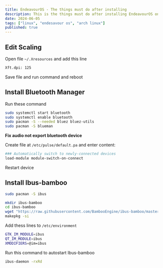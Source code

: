 ```yaml
---
title: EndeavourOS - The things must do after installing
description: This is the things must do after installing EndeavourOS on macbook 2015 Pro
date: 2024-06-05
tags: ["linux", "endesavour os", "arch linux"]
published: true
---
```



## Edit Scaling

Open file `~/.Xresources` and add this line

```bash
Xft.dpi: 125
```

Save file and run command and reboot 

## Install Bluetooth Manager

Run these command

```bash
sudo systemctl start bluetooth
sudo systemctl enable bluetooth
sudo pacman -S --needed bluez bluez-utils
sudo pacman -S blueman
```

**Fix audio not export bluetooth device**

Create file at `/etc/pulse/default.pa` and enter content: 

```bash
### Automatically switch to newly-connected devices
load-module module-switch-on-connect
```

Restart device

## Install Ibus-bamboo

```bash
sudo pacman -S ibus

mkdir ibus-bamboo
cd ibus-bamboo
wget "https://raw.githubusercontent.com/BambooEngine/ibus-bamboo/master/archlinux/PKGBUILD-git" -O PKGBUILD
makepkg -si
```

Add thess lines to `/etc/environment`

```bash
GTK_IM_MODULE=ibus
QT_IM_MODULE=ibus
XMODIFIERS=@im=ibus
```

Run this command to autostart Ibus-bamboo

```bash
ibus-daemon -rxRd
```
